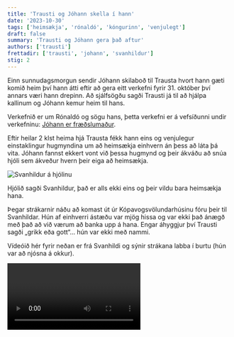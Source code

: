 ```yaml
---
title: 'Trausti og Jóhann skella í hann'
date: '2023-10-30'
tags: ['heimsækja', 'rónaldó', 'kóngurinn', 'venjulegt']
draft: false
summary: 'Trausti og Jóhann gera það aftur'
authors: ['trausti']
frettadir: ['trausti', 'johann', 'svanhildur']
stig: 2
---
```



Einn sunnudagsmorgun sendir Jóhann skilaboð til Trausta hvort hann gæti komið heim því hann átti eftir að gera eitt verkefni fyrir 31. október því annars væri hann drepinn.
Að sjálfsögðu sagði Trausti já til að hjálpa kallinum og Jóhann kemur heim til hans.


Verkefnið er um Rónaldó og sögu hans, þetta verkefni er á vefsíðunni undir verkefninu: [Jóhann er fræðslumaður](/verkefni/Ronaldo-2).


Eftir heilar 2 klst heima hjá Trausta fékk hann eins og venjulegur einstaklingur hugmyndina um að heimsækja einhvern án þess að láta þá vita.
Jóhann fannst ekkert vont við þessa hugmynd og þeir ákváðu að snúa hjóli sem ákveður hvern þeir eiga að heimsækja.


![Svanhildur á hjólinu](/static/images/faerslur/annad/spin-the-wheel.jpg)


Hjólið sagði Svanhildur, það er alls ekki eins og þeir vildu bara heimsækja hana.


Þegar strákarnir náðu að komast út úr Kópavogsvölundarhúsinu fóru þeir til Svanhildar. Hún af einhverri ástæðu var mjög hissa og var ekki það ánægð með það að við værum að banka upp á hana. 
Engar áhyggjur því Trausti sagði „grikk eða gott“... hún var ekki með nammi.


Vídeóið hér fyrir neðan er frá Svanhildi og sýnir strákana labba í burtu (hún var að njósna á okkur).


<Video id="kv7narkvw6Y" />


Trausti og Jóhann fóru svo í smá leiðangur framhjá Háhýsinu.


![Jóhann](/static/images/faerslur/annad/háhýsi.jpg)


Þeir leiddust svo á endanum og fóru heim.


Þetta er ekki fyrsta skiptið sem Trausti og Jóhann skella í hann:
- [Hérna er önnur frétt um heimsóknir þeirra tveggja frá Mars 2023](/frettir/heimsækja-folk)

